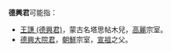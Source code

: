 '''德興君'''可能指：

*[[王譓_(德興君)|王譓 (德興君)]]，蒙古名塔思帖木兒，[[高麗王朝|高麗]]宗室。
*[[德興大院君|德興大院君]]，[[朝鮮王朝|朝鮮]]宗室，[[朝鮮宣祖|宣祖]]之父。

{{消歧義|cat=三字人名消歧义}}